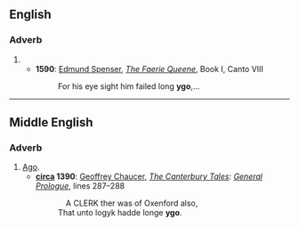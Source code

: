==English==

===Adverb===
{{en-adv|-}}

# {{obsolete spelling of|[[ago]]}}
#* '''1590''': [[w:Edmund Spenser|Edmund Spenser]], ''[[w:The Faerie Queene|The Faerie Queene]]'', Book Ⅰ, Canto Ⅷ
#*: For his eye sight him failed long '''ygo''',…

----

==Middle English==

===Adverb===
{{infl|enm|adverb}}

# [[ago|Ago]].
#* '''[[circa]] 1390''': [[w:Geoffrey Chaucer|Geoffrey Chaucer]], ''[[w:The Canterbury Tales|The Canterbury Tales]]: [[s:The Canterbury Tales/General Prologue|General Prologue]]'', lines 287–288
#*:  A CLERK ther was of Oxenford also,
#*: That unto logyk hadde longe '''ygo'''.